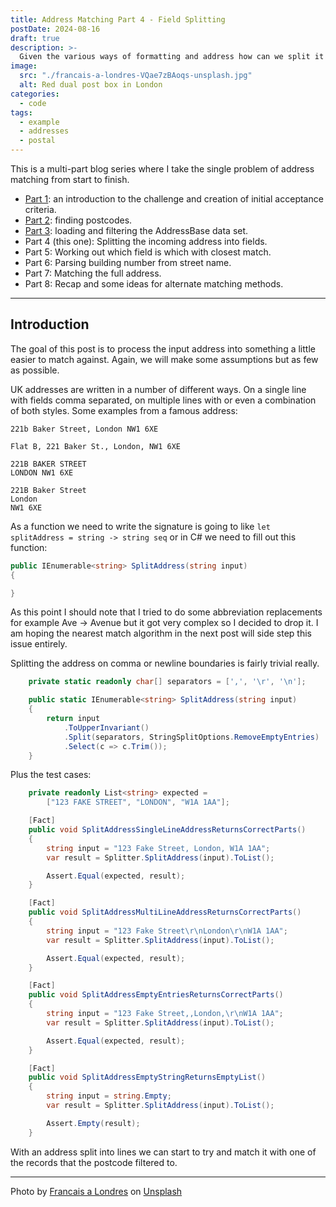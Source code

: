```yaml
---
title: Address Matching Part 4 - Field Splitting
postDate: 2024-08-16
draft: true
description: >-
  Given the various ways of formatting and address how can we split it into fields?
image:
  src: "./francais-a-londres-VQae7zBAoqs-unsplash.jpg"
  alt: Red dual post box in London
categories:
  - code
tags:
  - example
  - addresses
  - postal
---
```


This is a multi-part blog series where I take the single problem of address matching from start to finish.

- [Part 1](https://snape.me/2024/08/address-matching-1-scope): an introduction to the challenge and creation of initial acceptance criteria.
- [Part 2](https://snape.me/2024/08/address-matching-2-postcodes): finding postcodes.
- [Part 3](https://snape.me/2024/08/address-matching-3-filter): loading and filtering the AddressBase data set.
- Part 4 (this one): Splitting the incoming address into fields.
- Part 5: Working out which field is which with closest match.
- Part 6: Parsing building number from street name.
- Part 7: Matching the full address.
- Part 8: Recap and some ideas for alternate matching methods.

---

## Introduction

The goal of this post is to process the input address into something a little easier to match against. Again, we will make some assumptions but as few as possible.

UK addresses are written in a number of different ways. On a single line with fields comma separated, on multiple lines with or even a combination of both styles. Some examples from a famous address:

```text
221b Baker Street, London NW1 6XE

Flat B, 221 Baker St., London, NW1 6XE

221B BAKER STREET
LONDON NW1 6XE

221B Baker Street
London
NW1 6XE
```

As a function we need to write the signature is going to like `let splitAddress = string -> string seq` or in C# we need to fill out this function:

```csharp
public IEnumerable<string> SplitAddress(string input)
{

}
```

<Aside type="note" title="Abbreviations">
As this point I should note that I tried to do some abbreviation replacements for example Ave -> Avenue but it got very complex so I decided to drop it. I am hoping the nearest match algorithm in the next post will side step this issue entirely.
</Aside>

Splitting the address on comma or newline boundaries is fairly trivial really.

```csharp
    private static readonly char[] separators = [',', '\r', '\n'];

    public static IEnumerable<string> SplitAddress(string input)
    {
        return input
            .ToUpperInvariant()
            .Split(separators, StringSplitOptions.RemoveEmptyEntries)
            .Select(c => c.Trim());
    }
```

Plus the test cases:

```csharp
    private readonly List<string> expected =
        ["123 FAKE STREET", "LONDON", "W1A 1AA"];

    [Fact]
    public void SplitAddressSingleLineAddressReturnsCorrectParts()
    {
        string input = "123 Fake Street, London, W1A 1AA";
        var result = Splitter.SplitAddress(input).ToList();

        Assert.Equal(expected, result);
    }

    [Fact]
    public void SplitAddressMultiLineAddressReturnsCorrectParts()
    {
        string input = "123 Fake Street\r\nLondon\r\nW1A 1AA";
        var result = Splitter.SplitAddress(input).ToList();

        Assert.Equal(expected, result);
    }

    [Fact]
    public void SplitAddressEmptyEntriesReturnsCorrectParts()
    {
        string input = "123 Fake Street,,London,\r\nW1A 1AA";
        var result = Splitter.SplitAddress(input).ToList();

        Assert.Equal(expected, result);
    }

    [Fact]
    public void SplitAddressEmptyStringReturnsEmptyList()
    {
        string input = string.Empty;
        var result = Splitter.SplitAddress(input).ToList();

        Assert.Empty(result);
    }
```

With an address split into lines we can start to try and match it with one of the records that the postcode filtered to.

---
Photo by [Francais a Londres](https://unsplash.com/@francaisalondres) on [Unsplash](https://unsplash.com/photos/red-mail-box-on-road-VQae7zBAoqs)
